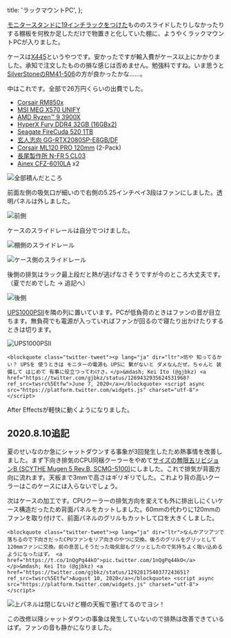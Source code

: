   title: 'ラックマウントPC',
};

[モニタースタンドに19インチラックをつけた](../../2018/monitor-stand/index.page.md)もののスライドしたりしなかったりする棚板を何枚か足しただけで物置きと化していた棚に、ようやくラックマウントPCが入りました。

ケースは[X445]というやつです。安かったですが輸入費がケース以上にかかりました。承知で注文したものの損な感じは否めません。勉強料ですね。いま思うと[SilverStoneのRM41-506]の方が良かったかな……。

[X445]: https://www.xcase.co.uk/products/x-case-extra-value-x445-server-chassis-4u-450mm-usb-3?variant=22235554053
[SilverStoneのRM41-506]: https://www.silverstonetek.com/product.php?pid=887

中はこれです。全部で26万円くらいの出費でした。

- [Corsair RM850x](https://www.corsair.com/ja/ja/%E3%82%AB%E3%83%86%E3%82%B4%E3%83%AA%E3%83%BC/%E8%A3%BD%E5%93%81/%E9%9B%BB%E6%BA%90%E3%83%A6%E3%83%8B%E3%83%83%E3%83%88/%E4%B8%8A%E7%B4%9A%E9%9B%BB%E6%BA%90%E3%83%A6%E3%83%8B%E3%83%83%E3%83%88/RMx-Series/p/CP-9020180-JP)
- [MSI MEG X570 UNIFY](https://jp.msi.com/Motherboard/MEG-X570-UNIFY)
- [AMD Ryzen™ 9 3900X](https://www.amd.com/ja/products/cpu/amd-ryzen-9-3900x)
- [HyperX Fury DDR4 32GB (16GBx2)](https://www.hyperxgaming.com/jp/memory/fury-ddr4)
- [Seagate FireCuda 520 1TB](https://www.seagate.com/jp/ja/internal-hard-drives/ssd/firecuda-ssd/)
- [玄人志向 GG-RTX2080SP-E8GB/DF](https://www.kuroutoshikou.com/gaming/product/graphics_bord/nvidia/gg-rtx2080sp-e8gb_df/)
- [Corsair ML120 PRO 120mm](https://www.corsair.com/ja/ja/%E3%82%AB%E3%83%86%E3%82%B4%E3%83%AA%E3%83%BC/%E8%A3%BD%E5%93%81/%E3%83%95%E3%82%A1%E3%83%B3/%E7%A3%81%E6%B0%97%E6%B5%AE%E4%B8%8A%E5%BC%8F%E3%83%95%E3%82%A1%E3%83%B3/ml-pro-config/p/CO-9050040-WW) (2-Pack)
- [長尾製作所 N-FR５CL03](http://www.nagao-ss.co.jp/original43.html)
- [Ainex CFZ-6010LA](https://www.ainex.jp/products/cfz-6010la/) x2

![全部積んだところ](./parts.jpg)

前面左側の吸気口が細いので右側の5.25インチベイ3段はファンにしました。透明パネルは外しました。

![前側](./front-fan.jpg)

ケースのスライドレールは自分でつけました。

![棚側のスライドレール](./sliding-rail-2.jpg)

![ケース側のスライドレール](./sliding-rail-1.jpg)

後側の排気はラック最上段だと熱が逃げなさそうですが今のところ大丈夫です。（夏でだめでした → 追記へ）

![後側](./rear-fan.jpg)

[UPS1000PSII](https://www.soundhouse.co.jp/products/detail/item/211222/)を隣の列に置いています。PCが低負荷のときはファンの音が目立ちます。無負荷でも電源が入っていればファンが回るので寝たり出かけたりするときは切ります。

![UPS1000PSII](./ups.jpg)

```embed:twitter
<blockquote class="twitter-tweet"><p lang="ja" dir="ltr">坊や 知ってるかい？ UPSを 使うときは モニターの電源も UPSに 繋がないと ダメなんだぜ。ちゃんと 装備して はじめて 有事に役立つってわけさ。</p>&mdash; Kei Ito (@gjbkz) <a href="https://twitter.com/gjbkz/status/1269432935624531968?ref_src=twsrc%5Etfw">June 7, 2020</a></blockquote> <script async src="https://platform.twitter.com/widgets.js" charset="utf-8"></script>
```

After Effectsが軽快に動くようになりました。

## 2020.8.10追記

夏のせいなのか急にシャットダウンする事象が3回発生したため熱事情を改善しました。まず下向き排気のCPU同梱クーラーをやめて[サイズの無限五リビジョンB (SCYTHE Mugen 5 Rev.B, SCMG-5100)](https://www.scythe.co.jp/product/cpu-cooler/scmg-5100/)にしました。これで排気が背面方向に流れます。天板まで3mmで高さはギリギリでした。これより背の高いクーラーはこのケースには入らないでしょう。

次はケースの加工です。CPUクーラーの排気方向を変えても外に排出しにくいケース構造だったため背面パネルをカットしました。60mmの代わりに120mmのファンを取り付けて、前面パネルのグリルもカットして口を大きくしました。

```embed:twitter
<blockquote class="twitter-tweet"><p lang="ja" dir="ltr">なんかアツアツで落ちるので下向きだったCPUファンをリア向きのやつに交換。後ろのグリルをグリッとして120mmファンに交換。前の息苦しそうだった吸気部もグリッとしたので気持ちよく吸い込めるようになったはず。 <a href="https://t.co/1nQgPq44kO">pic.twitter.com/1nQgPq44kO</a></p>&mdash; Kei Ito (@gjbkz) <a href="https://twitter.com/gjbkz/status/1292817540377243651?ref_src=twsrc%5Etfw">August 10, 2020</a></blockquote> <script async src="https://platform.twitter.com/widgets.js" charset="utf-8"></script>
```

![上パネルは閉じないけど棚の天板で塞げてるのでヨシ！](./bigger-rear-fan.jpg)

この改修以降シャットダウンの事象は発生していないので排熱は改善できているはず。ファンの音も静かになりました。
